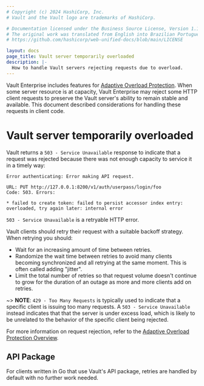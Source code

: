 ```yaml
---
# Copyright (c) 2024 HashiCorp, Inc.
# Vault and the Vault logo are trademarks of HashiCorp.

# Documentation licensed under the Business Source License, Version 1.1.
# The original work was translated from English into Brazilian Portuguese.
# https://github.com/hashicorp/web-unified-docs/blob/main/LICENSE

layout: docs
page_title: Vault server temporarily overloaded
description: |-
  How to handle Vault servers rejecting requests due to overload.
---
```


Vault Enterprise includes features for [Adaptive Overload
Protection](/vault/docs/concepts/adaptive-overload-protection). When some server
resource is at capacity, Vault Enterprise may reject some HTTP client requests
to preserve the Vault server's ability to remain stable and available. This
document described considerations for handling these requests in client code.

# Vault server temporarily overloaded

Vault returns a `503 - Service Unavailable` response to indicate that a request
was rejected because there was not enough capacity to service it in a timely way:

```
Error authenticating: Error making API request.

URL: PUT http://127.0.0.1:8200/v1/auth/userpass/login/foo
Code: 503. Errors:

* failed to create token: failed to persist accessor index entry: overloaded, try again later: internal error
```

`503 - Service Unavailable` is a retryable HTTP error.

Vault clients should retry their request with a suitable backoff strategy.
When retrying you should:
 * Wait for an increasing amount of time between retries.
 * Randomize the wait time between retries to avoid many clients becoming
   synchronized and all retrying at the same moment. This is often called
   adding "jitter".
 * Limit the total number of retries so that request volume doesn't continue to
   grow for the duration of an outage as more and more clients add on retries.

~> **NOTE**:  `429 - Too Many Requests` is typically used to indicate that a
specific client is issuing too many requests. A `503 - Service Unavailable`
instead indicates that that the server is under excess load, which is likely to
be unrelated to the behavior of the specific client being rejected.

For more information on request rejection, refer to the [Adaptive Overload
Protection Overview](/vault/docs/concepts/adaptive-overload-protection).

## API Package

For clients written in Go that use Vault's API package, retries are handled by
default with no further work needed.
